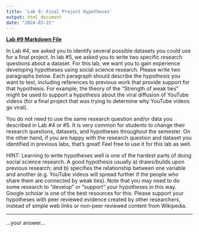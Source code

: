 ```yaml
---
title: 'Lab 9: Final Project Hypotheses'
output: html_document
date: "2024-03-22"
---
```


**[Lab #9 Markdown File](/assignments/lab_9_hypotheses.Rmd)**

In Lab #4, we asked you to identify several possible datasets you could use for a final project. In lab #5, we asked you to write two specific research questions about a dataset. For this lab, we want you to gain experience developing hypotheses using social science research. Please write two paragraphs below. Each paragraph should describe the hypothesis you want to test, including references to previous work that provide support for that hypothesis. For example, the theory of the “Strength of weak ties” might be used to support a hypothesis about the viral diffusion of YouTube videos (for a final project that was trying to determine why YouTube videos go viral).

You do not need to use the same research question and/or data you described in Lab #4 or #5. It is very common for students to change their research questions, datasets, and hypotheses throughout the semester. On the other hand, if you are happy with the research question and dataset you identified in previous labs, that’s great! Feel free to use it for this lab as well. 

HINT: Learning to write hypotheses well is one of the hardest parts of doing social science research. A good hypothesis usually a) draws/builds upon previous research; and b) specifies the relationship between one variable and another (e.g. YouTube videos will spread further if the people who share them are connected by weak ties). Note that you may need to do some research to “develop” or “support” your hypotheses in this way. Google scholar is one of the best resources for this. Please support your hypotheses with peer reviewed evidence created by other researchers, instead of simple web links or non-peer reviewed content from Wikipedia.

***

...your answer...
